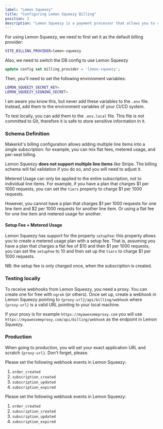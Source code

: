 ```yaml
---
label: "Lemon Squeezy"
title: "Configuring Lemon Squeezy Billing"
position: 3
description: "Lemon Squeezy is a payment processor that allows you to charge your users for your SaaS product. It is a Merchant of Record, which means they handle all the billing and compliance for you."
---
```


For using Lemon Squeezy, we need to first set it as the default billing provider:

```bash
VITE_BILLING_PROVIDER=lemon-squeezy
```

Also, we need to switch the DB config to use Lemon Squeezy

```sql
update config set billing_provider = 'lemon-squeezy';
```

Then, you'll need to set the following environment variables:

```bash
LEMON_SQUEEZY_SECRET_KEY=
LEMON_SQUEEZY_SIGNING_SECRET=
```

I am aware you know this, but never add these variables to the `.env` file. Instead, add them to the environment variables of your CI/CD system.

To test locally, you can add them to the `.env.local` file. This file is not committed to Git, therefore it is safe to store sensitive information in it.

### Schema Definition

Makerkit's billing configuration allows adding multiple line items into a single subscription: for example, you can mix flat fees, metered usage, and per-seat billing.

Lemon Squeezy **does not support multiple line items** like Stripe. The billing schema will fail validation if you do so, and you will need to adjust it.

Metered Usage can only be applied to the entire subscription, not to individual line items. For example, if you have a plan that charges $1 per 1000 requests, you can set the `tiers` property to charge $1 per 1000 requests.

However, you cannot have a plan that charges $1 per 1000 requests for one line item and $2 per 1000 requests for another line item. Or using a flat fee for one line item and metered usage for another.

#### Setup Fee + Metered Usage

Lemon Squeezy has support for the property `setupFee`: this property allows you to create a metered usage plan with a setup fee. That is, assuming you have a plan that charges a flat fee of $10 and then $1 per 1000 requests, you can set the `setupFee` to 10 and then set up the `tiers` to charge $1 per 1000 requests.

NB: the setup fee is only charged once, when the subscription is created.

### Testing locally

To receive webhooks from Lemon Squeezy, you need a proxy. You can create one for free with `ngrok` (or others). Once set up, create a webhook in Lemon Squeezy pointing to `{proxy-url}/api/billing/webhook` where `{proxy-url}` is a valid URL pointing to your local machine.

If your proxy is for example `https://myawesomeproxy.com` you will use `https://myawesomeproxy.com/api/billing/webhook` as the endpoint in Lemon Squeezy.

### Production

When going to production, you will set your exact application URL and scratch `{proxy-url}`. Don't forget, please.

Please set the following webhook events in Lemon Squeezy:

1. `order_created`
2. `subscription_created`
3. `subscription_updated`
4. `subscription_expired`

Please set the following webhook events in Lemon Squeezy:

1. `order_created`
2. `subscription_created`
3. `subscription_updated`
4. `subscription_expired`
